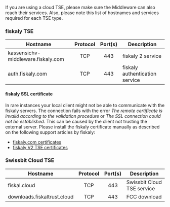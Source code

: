 If you are using a cloud TSE, please make sure the Middleware can also reach their services. Also, please note this list of hostnames and services required for each TSE type.

### fiskaly TSE

| Hostname                           | Protocol | Port(s) | Description                    |
| ---------------------------------- | :------: | :-----: | ------------------------------ |
| kassensichv-middleware.fiskaly.com |   TCP    |   443   | fiskaly 2 service              |
| auth.fiskaly.com                   |   TCP    |   443   | fiskaly authentication service |

#### fiskaly SSL certificate
In rare instances your local client might not be able to communicate with the fiskaly servers. The connection fails with the error *The remote certificate is invalid according to the validation procedure* or *The SSL connection could not be established*.
This can be caused by the client not trusting the external server. Please install the fiskaly certificate manually as described on the following support articles by fiskaly: 
- [fiskaly.com certificates](https://support.fiskaly.com/hc/en-001/articles/10273355734172-How-do-I-manually-add-the-latest-SSL-certificate-for-fiskaly-com)
- [fiskaly V2 TSE certificates](https://support.fiskaly.com/hc/en-001/articles/10271586779292-SIGN-DE-How-do-I-manually-add-the-latest-SSL-certificate-for-SIGN-DE-V2)

### Swissbit Cloud TSE

| Hostname                    | Protocol | Port(s) | Description                |
| --------------------------- | :------: | :-----: | -------------------------- |
| fiskal.cloud                |   TCP    |   443   | Swissbit Cloud TSE service |
| downloads.fiskaltrust.cloud |   TCP    |   443   | FCC download               |
